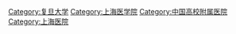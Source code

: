 [[Category:复旦大学|Category:复旦大学]]
[[Category:上海医学院|Category:上海医学院]]
[[Category:中国高校附属医院|Category:中国高校附属医院]]
[[Category:上海医院|Category:上海医院]]